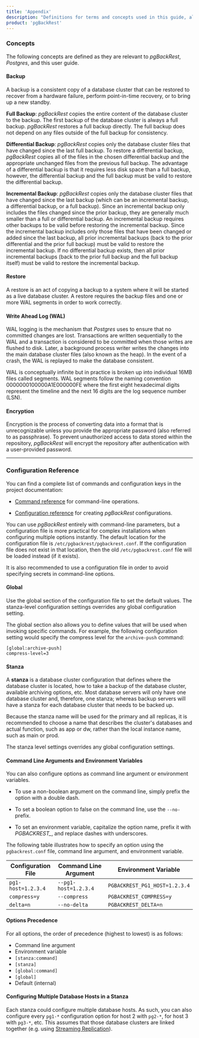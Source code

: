 ```yaml
---
title: 'Appendix'
description: "Definitions for terms and concepts used in this guide, along with notes on configuration terminology"
product: 'pgBackRest'
---
```



### Concepts

The following concepts are defined as they are relevant to _pgBackRest_, _Postgres_, and this user guide.

#### Backup

A backup is a consistent copy of a database cluster that can be restored to recover from a hardware failure, perform point-in-time recovery, or to bring up a new standby.

**Full Backup**: _pgBackRest_ copies the entire content of the database cluster to the backup. The first backup of the database cluster is always a full backup. _pgBackRest_ restores a full backup directly. The full backup does not depend on any files outside of the full backup for consistency.

**Differential Backup**: _pgBackRest_ copies only the database cluster files that have changed since the last full backup. To restore a differential backup, _pgBackRest_ copies all of the files in the chosen differential backup and the appropriate unchanged files from the previous full backup. The advantage of a differential backup is that it requires less disk space than a full backup, however, the differential backup and the full backup must be valid to restore the differential backup.

**Incremental Backup**: _pgBackRest_ copies only the database cluster files that have changed since the last backup (which can be an incremental backup, a differential backup, or a full backup). Since an incremental backup only includes the files changed since the prior backup, they are generally much smaller than a full or differential backup. An incremental backup requires other backups to be valid before restoring the incremental backup. Since the incremental backup includes only those files that have been changed or added since the last backup, all prior incremental backups (back to the prior differential and the prior full backup) must be valid to restore the incremental backup. If no differential backup exists, then all prior incremental backups (back to the prior full backup and the full backup itself) must be valid to restore the incremental backup.

#### Restore

A restore is an act of copying a backup to a system where it will be started as a live database cluster. A restore requires the backup files and one or more WAL segments in order to work correctly.

#### Write Ahead Log (WAL)

WAL logging is the mechanism that _Postgres_ uses to ensure that no committed changes are lost. Transactions are written sequentially to the WAL and a transaction is considered to be committed when those writes are flushed to disk. Later, a background process writer writes the changes into the main database cluster files (also known as the heap). In the event of a crash, the WAL is replayed to make the database consistent.

WAL is conceptually infinite but in practice is broken up into individual 16MB files called segments. WAL segments follow the naming convention 0000000100000A1E000000FE where the first eight hexadecimal digits represent the timeline and the next 16 digits are the log sequence number (LSN).

#### Encryption

Encryption is the process of converting data into a format that is unrecognizable unless you provide the appropriate password (also referred to as passphrase). To prevent unauthorized access to data stored within the repository, _pgBackRest_ will encrypt the repository after authentication with a user-provided password.

---

### Configuration Reference

You can find a complete list of commands and configuration keys in the project documentation:

- [Command reference](http://www.pgbackrest.org/command.html) for command-line operations.

- [Configuration reference](http://www.pgbackrest.org/configuration.html) for creating _pgBackRest_ configurations.

You can use _pgBackRest_ entirely with command-line parameters, but a configuration file is more practical for complex installations when configuring multiple options instantly. The default location for the configuration file is `/etc/pgbackrest/pgbackrest.conf`. If the configuration file does not exist in that location, then the old `/etc/pgbackrest.conf` file will be loaded instead (if it exists).

It is also recommended to use a configuration file in order to avoid specifying secrets in command-line options.

#### Global

Use the global section of the configuration file to set the default values. The stanza-level configuration settings overrides any global configuration setting.

The global section also allows you to define values that will be used when invoking specific commands. For example, the following configuration setting would specify the compress level for the `archive-push` command:

```
[global:archive-push]
compress-level=3
```

#### Stanza

A **stanza** is a database cluster configuration that defines where the database cluster is located, how to take a backup of the database cluster, available archiving options, etc. Most database servers will only have one database cluster and, therefore, one stanza; whereas backup servers will have a stanza for each database cluster that needs to be backed up.

Because the stanza name will be used for the primary and all replicas, it is recommended to choose a name that describes the cluster's databases and actual function, such as app or dw, rather than the local instance name, such as main or prod.

The stanza level settings overrides any global configuration settings.

#### Command Line Arguments and Environment Variables

You can also configure options as command line argument or environment variables.

- To use a non-boolean argument on the command line, simply prefix the option with a double dash.

- To set a boolean option to false on the command line, use the `--no-` prefix.

- To set an environment variable, capitalize the option name, prefix it with *PGBACKREST_*, and replace dashes with underscores.

The following table illustrates how to specify an option using the `pgbackrest.conf` file, command line argument, and environment variable.

| Configuration File        | Command Line Argument | Environment Variable          |
|---------------------------|-----------------------|-------------------------------|
| `pg1-host=1.2.3.4`        | `--pg1-host=1.2.3.4`  | `PGBACKREST_PG1_HOST=1.2.3.4` |
| `compress=y`              | `--compress`          | `PGBACKREST_COMPRESS=y`       |
| `delta=n`                 | `--no-delta`          | `PGBACKREST_DELTA=n`          |

#### Options Precedence

For all options, the order of precedence (highest to lowest) is as follows:

- Command line argument
- Environment variable
- `[stanza:command]`
- `[stanza]`
- `[global:command]`
- `[global]`
- Default (internal)

#### Configuring Multiple Database Hosts in a Stanza

Each stanza could configure multiple database hosts. As such, you can also configure every `pg1-*` configuration option for host 2 with `pg2-*`, for host 3 with `pg3-*`, etc. This assumes that those database clusters are linked together (e.g. using [Streaming Replication](https://www.postgresql.org/docs/current/warm-standby.html#STREAMING-REPLICATION)).
